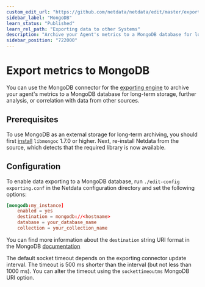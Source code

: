 ```yaml
---
custom_edit_url: "https://github.com/netdata/netdata/edit/master/exporting/mongodb/README.md"
sidebar_label: "MongoDB"
learn_status: "Published"
learn_rel_path: "Exporting data to other Systems"
description: "Archive your Agent's metrics to a MongoDB database for long-term storage, further analysis, or correlation with data from other sources."
sidebar_position: "722000"
---
```



# Export metrics to MongoDB

You can use the MongoDB connector for
the [exporting engine](/docs/exporting-data-to-other-systems/exporting-reference) to archive your agent's
metrics to a MongoDB database for long-term storage, further analysis, or correlation with data from other sources.

## Prerequisites

To use MongoDB as an external storage for long-term archiving, you should first
[install](http://mongoc.org/libmongoc/current/installing.html) `libmongoc` 1.7.0 or higher. Next, re-install Netdata
from the source, which detects that the required library is now available.

## Configuration

To enable data exporting to a MongoDB database, run `./edit-config exporting.conf` in the Netdata configuration
directory and set the following options:

```conf
[mongodb:my_instance]
    enabled = yes
    destination = mongodb://<hostname>
    database = your_database_name
    collection = your_collection_name
```

You can find more information about the `destination` string URI format in the MongoDB
[documentation](https://docs.mongodb.com/manual/reference/connection-string/)

The default socket timeout depends on the exporting connector update interval. The timeout is 500 ms shorter than the
interval (but not less than 1000 ms). You can alter the timeout using the `sockettimeoutms` MongoDB URI option.


